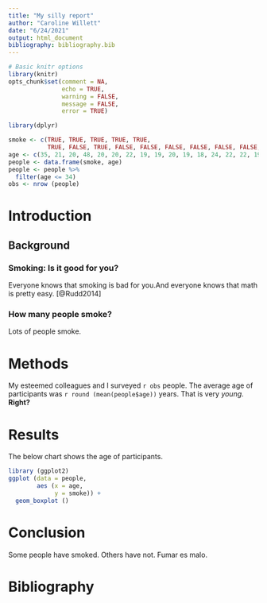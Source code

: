 ```yaml
---
title: "My silly report"
author: "Caroline Willett"
date: "6/24/2021"
output: html_document
bibliography: bibliography.bib
---
```


```r
# Basic knitr options
library(knitr)
opts_chunk$set(comment = NA, 
               echo = TRUE, 
               warning = FALSE, 
               message = FALSE, 
               error = TRUE)
```


```r
library(dplyr)

smoke <- c(TRUE, TRUE, TRUE, TRUE, TRUE,
           TRUE, FALSE, TRUE, FALSE, FALSE, FALSE, FALSE, FALSE, FALSE, FALSE, FALSE, FALSE, TRUE, TRUE)
age <- c(35, 21, 20, 48, 20, 20, 22, 19, 19, 20, 19, 18, 24, 22, 22, 19, 21, 19, 21)
people <- data.frame(smoke, age)
people <- people %>%
  filter(age <= 34)
obs <- nrow (people)

```
# Introduction

## Background

### Smoking: Is it good for you?

Everyone knows that smoking is bad for you.And everyone knows that math is pretty easy. [@Rudd2014]

### How many people smoke?

Lots of people smoke.

# Methods

My esteemed colleagues and I surveyed `r obs` people. The average age of participants was `r round (mean(people$age))` years. That is very _young_. **Right?** 

# **Results**

The below chart shows the age of participants.

``` r
library (ggplot2)
ggplot (data = people,
        aes (x = age,
             y = smoke)) +
  geom_boxplot () 

```

# Conclusion
Some people have smoked. Others have not. Fumar es malo. 

# Bibliography
